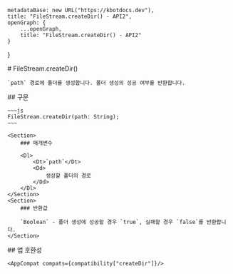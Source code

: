 
    metadataBase: new URL("https://kbotdocs.dev"),
    title: "FileStream.createDir() - API2",
    openGraph: {
        ...openGraph,
        title: "FileStream.createDir() - API2"
    }
}

<Section>
    # FileStream.createDir()

    `path` 경로에 폴더를 생성합니다. 폴더 생성의 성공 여부를 반환합니다.
</Section>
<Section>
    ## 구문

    ~~~js
    FileStream.createDir(path: String);
    ~~~

    <Section>
        ### 매개변수

        <Dl>
            <Dt>`path`</Dt>
            <Dd>
                생성할 폴더의 경로
            </Dd>
        </Dl>
    </Section>
    <Section>
        ### 반환값

        `Boolean` - 폴더 생성에 성공할 경우 `true`, 실패할 경우 `false`를 반환합니다.
    </Section>
</Section>
<Section>
    ## 앱 호환성

    <AppCompat compats={compatibility["createDir"]}/>
</Section>